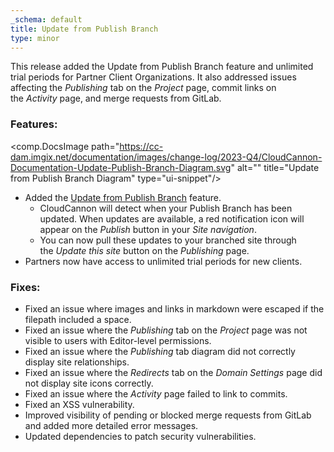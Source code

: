 ```yaml
---
_schema: default
title: Update from Publish Branch
type: minor
---
```

This release added the Update from Publish Branch feature and unlimited trial periods for Partner Client Organizations. It also addressed issues affecting the&nbsp;*Publishing*&nbsp;tab on the&nbsp;*Project*&nbsp;page, commit links on the&nbsp;*Activity*&nbsp;page, and merge requests from GitLab.

### Features:

<comp.DocsImage path="https://cc-dam.imgix.net/documentation/images/change-log/2023-Q4/CloudCannon-Documentation-Update-Publish-Branch-Diagram.svg" alt="" title="Update from Publish Branch Diagram" type="ui-snippet"/>

* Added the&nbsp;<a target="_blank" href="https://devout-geyser.cloudvent.net/documentation/articles/connect-a-publish-branch/#update-from-publish-branch">Update from Publish Branch</a>&nbsp;feature.&nbsp;
  * CloudCannon will detect when your Publish Branch has been updated. When updates are available, a red notification icon will appear on the&nbsp;*Publish*&nbsp;button in your&nbsp;*Site navigation*.
  * You can now pull these updates to your branched site through the&nbsp;*Update this site*&nbsp;button on the&nbsp;*Publishing*&nbsp;page.
* Partners now have access to unlimited trial periods for new clients.

### Fixes:

* Fixed an issue where images and links in markdown were escaped if the filepath included a space.
* Fixed an issue where the&nbsp;*Publishing*&nbsp;tab on the&nbsp;*Project*&nbsp;page was not visible to users with Editor-level permissions.
* Fixed an issue where the&nbsp;*Publishing*&nbsp;tab diagram did not correctly display site relationships.
* Fixed an issue where the&nbsp;*Redirects*&nbsp;tab on the&nbsp;*Domain Settings*&nbsp;page did not display site icons correctly.
* Fixed an issue where the&nbsp;*Activity*&nbsp;page failed to link to commits.
* Fixed an XSS vulnerability.
* Improved visibility of pending or blocked merge requests from GitLab and added more detailed error messages.
* Updated dependencies to patch security vulnerabilities.